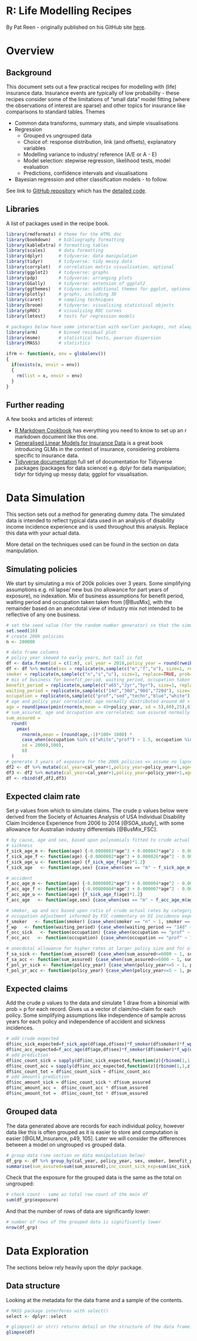 # R: Life Modelling Recipes

<!-- #region name="htmlHeader" tags=["remove_input"] -->
By Pat Reen - originally published on his GitHub site [here](https://pat-reen.github.io/Modelling-Recipes/).
<!-- Add icon library -->
<link rel="stylesheet" href="https://cdnjs.cloudflare.com/ajax/libs/font-awesome/4.7.0/css/font-awesome.min.css">

<!-- Add icon font -->
<p style="position:absolute; top:0; right:20px; ">
    <a href="https://www.linkedin.com/in/patrick-reen/" target="_blank" class="fa fa-linkedin" style="font-size:24px"></a>
    <a href="https://github.com/Pat-Reen/" target="_blank" class="fa fa-github" style="font-size:24px"></a>
</p>
<!-- #endregion -->

# Overview
## Background 
This document sets out a few practical recipes for modelling with (life) insurance data. Insurance events are typically of low probability - these recipes consider some of the limitations of "small data" model fitting (where the observations of interest are sparse) and other topics for insurance like comparisons to standard tables. Themes

* Common data transforms, summary stats, and simple visualisations
* Regression 
  + Grouped vs ungrouped data
  + Choice of: response distribution, link (and offsets), explanatory variables 
  + Modelling variance to industry/ reference (A/E or A - E)
  + Model selection: stepwise regression, likelihood tests, model evaluation
  + Predictions, confidence intervals and visualisations
* Bayesian regression and other classification models - to follow.

See link to [GitHub repository](https://github.com/Pat-Reen/Modelling-Recipes) which has the [detailed code](https://github.com/Pat-Reen/Modelling-Recipes/blob/main/RecipeBook.Rmd).

## Libraries
A list of packages used in the recipe book.

```r
library(rmdformats) # theme for the HTML doc
library(bookdown)   # bibliography formatting
library(kableExtra) # formatting tables
library(scales)     # data formatting  
library(dplyr)      # tidyverse: data manipulation
library(tidyr)      # tidyverse: tidy messy data
library(corrplot)   # correlation matrix visualisation, optional
library(ggplot2)    # tidyverse: graphs
library(pdp)        # tidyverse: arranging plots
library(GGally)     # tidyverse: extension of ggplot2
library(ggthemes)   # tidyverse: additional themes for ggplot, optional
library(plotly)     # graphs, including 3D 
library(caret)      # sampling techniques
library(broom)      # tidyverse: visualising statistical objects
library(pROC)       # visualising ROC curves
library(lmtest)     # tests for regression models

# packages below have some interaction with earlier packages, not always needed
library(arm)        # binned residual plot
library(msme)       # statistical tests, pearson dispersion
library(MASS)       # statistics

```

```r
ifrm <- function(x, env = globalenv()) 
{
  if(exists(x, envir = env)) 
  {
    rm(list = x, envir = env)
  }
}
```

## Further reading
A few books and articles of interest:

* [R Markdown Cookbook](https://bookdown.org/yihui/rmarkdown-cookbook/) has everything you need to know to set up an r markdown document like this one.
* [Generalised Linear Models for Insurance Data](https://www.cambridge.org/au/academic/subjects/statistics-probability/statistics-econometrics-finance-and-insurance/generalized-linear-models-insurance-data?format=HB&isbn=9780521879149) is a great book introducing GLMs in the context of insurance, considering problems specific to insurance data.
* [Tidyverse documentation](https://www.tidyverse.org/) full set of documentation for Tidyverse packages (packages for data science) e.g. dplyr for data manipulation; tidyr for tidying up messy data; ggplot for visualisation.

# Data Simulation
This section sets out a method for generating dummy data. The simulated data is intended to reflect typical data used in an analysis of disability income incidence experience and is used throughout this analysis. Replace this data with your actual data.

More detail on the techniques used can be found in the section on data manipulation.

## Simulating policies
We start by simulating a mix of 200k policies over 3 years. Some simplifying assumptions e.g. nil lapse/ new bus (no allowance for part years of exposure), no indexation. Mix of business assumptions for benefit period, waiting period and occupation taken  taken from [@BusMix], with the remainder based on an anecdotal view of industry mix not intended to be reflective of any one business. 

```r
# set the seed value (for the random number generator) so that the simulated data frame can be replicated later
set.seed(10)
# create 200k policies
n <- 200000

# data frame columns
# policy_year skewed to early years, but tail is fat
df <- data.frame(id = c(1:n), cal_year = 2018,policy_year = round(rweibull(n, scale=5, shape=2),0)) 
df <- df %>% mutate(sex = replicate(n,sample(c("m","f","u"), size=1, replace=TRUE, prob=c(.75,.20,.05))),
smoker = replicate(n,sample(c("n","s","u"), size=1, replace=TRUE, prob=c(.85,.1,.05))),
# mix of business for benefit_period, waiting_period, occupation taken from industry presentation
benefit_period = replicate(n,sample(c("a65","2yr","5yr"), size=1, replace=TRUE, prob=c(.76,.12,.12))),
waiting_period = replicate(n,sample(c("14d","30d","90d","720d"), size=1, replace=TRUE, prob=c(.04,.7,.15,.11))),
occupation = replicate(n,sample(c("prof","sed","techn","blue","white"), size=1, replace=TRUE, prob=c(.4,.2,.2,.1,.1))),
# age and policy year correlated; age normally distributed around 40 + policy_year (where policy_year is distributed around 5 years), floored at 25, capped at 60
age = round(pmax(pmin(rnorm(n,mean = 40+policy_year, sd = 5),60),25),0),
# sum_assured, age and occupation are correlated; sum assured normally distributed around some mean (dependent on age rounded to 10 and on occupation), floored at 500
sum_assured = 
  round(
    pmax(
      rnorm(n,mean = (round(age,-1)*100+ 1000) * 
      case_when(occupation %in% c("white","prof") ~ 1.5, occupation %in% c("sed") ~ 1.3 , TRUE ~ 1), 
      sd = 2000),500),
      0)
  )
# generate 3 years of exposure for the 200k policies => assume no lapses or new business
df2 <- df %>% mutate(cal_year=cal_year+1,policy_year=policy_year+1,age=age+1)
df3 <- df2 %>% mutate(cal_year=cal_year+1,policy_year=policy_year+1,age=age+1)
df <- rbind(df,df2,df3)

```

## Expected claim rate 
Set p values from which to simulate claims. The crude p values below were derived from the Society of Actuaries Analysis of USA Individual Disability Claim Incidence Experience from 2006 to 2014 [@SOA_study], with some allowance for Australian industry differentials [@BusMix_FSC].

```r
# by cause, age and sex, based upon polynomials fitted to crude actual rates
# sickness
f_sick_age_m <- function(age) {-0.0000003*age^3 + 0.000047*age^2 - 0.00203*age + 0.02715}
f_sick_age_f <- function(age) {-0.0000002*age^3 + 0.000026*age^2 - 0.00107*age + 0.01550} 	  	 	  
f_sick_age_u <- function(age) {f_sick_age_f(age)*1.2}
f_sick_age   <- function(age,sex) {case_when(sex == "m" ~ f_sick_age_m(age), sex == "f" ~ f_sick_age_f(age), sex == "u" ~ f_sick_age_u(age))}

# accident
f_acc_age_m <- function(age) {-0.00000002*age^3 + 0.000004*age^2 - 0.00020*age + 0.00340}
f_acc_age_f <- function(age) {-0.00000004*age^3 + 0.000007*age^2 - 0.00027*age + 0.00374} 	  	 	  
f_acc_age_u <- function(age) {f_sick_age_f(age)*1.2}
f_acc_age   <- function(age,sex) {case_when(sex == "m" ~ f_acc_age_m(age), sex == "f" ~ f_acc_age_f(age), sex == "u" ~ f_acc_age_u(age))}

# smoker, wp and occ based upon ratio of crude actual rates by category
# occupation adjustment informed by FSC commentary on DI incidence experience
f_smoker   <- function(smoker) {case_when(smoker == "n" ~ 1, smoker == "s" ~ 1.45, smoker == "u" ~ 0.9)}
f_wp   <- function(waiting_period) {case_when(waiting_period == "14d" ~ 1.4, waiting_period == "30d" ~ 1, waiting_period == "90d" ~ 0.3, waiting_period == "720d" ~ 0.2)}
f_occ_sick   <- function(occupation) {case_when(occupation == "prof" ~ 1, occupation == "sed" ~ 1, occupation == "techn" ~ 1, occupation == "blue" ~ 1, occupation == "white" ~ 1)}
f_occ_acc   <- function(occupation) {case_when(occupation == "prof" ~ 1, occupation == "sed" ~ 1, occupation == "techn" ~ 4.5, occupation == "blue" ~ 4.5, occupation == "white" ~ 1)}

# anecdotal allowance for higher rates at larger policy size and for older policies
f_sa_sick <- function(sum_assured) {case_when(sum_assured<=6000 ~ 1, sum_assured>6000 & sum_assured<=10000 ~ 1.1, sum_assured>10000 ~ 1.3)}
f_sa_acc <- function(sum_assured) {case_when(sum_assured<=6000 ~ 1, sum_assured>6000 & sum_assured<=10000 ~ 1, sum_assured>10000 ~ 1)}
f_pol_yr_sick <- function(policy_year) {case_when(policy_year<=5 ~ 1, policy_year>5 & policy_year<=10 ~ 1.1, policy_year>10 ~ 1.3)}
f_pol_yr_acc <- function(policy_year) {case_when(policy_year<=5 ~ 1, policy_year>5 & policy_year<=10 ~ 1, policy_year>10 ~ 1)}
```

## Expected claims
Add the crude p values to the data and simulate 1 draw from a binomial with prob = p for each record. Gives us a vector of claim/no-claim for each policy. Some simplifying assumptions like independence of sample across years for each policy and independence of accident and sickness incidences.

```r
# add crude expected
df$inc_sick_expected=f_sick_age(df$age,df$sex)*f_smoker(df$smoker)*f_wp(df$waiting_period)*f_occ_sick(df$occupation)*f_sa_sick(df$sum_assured)*f_pol_yr_sick(df$policy_year)
df$inc_acc_expected=f_acc_age(df$age,df$sex)*f_smoker(df$smoker)*f_wp(df$waiting_period)*f_occ_acc(df$occupation)*f_sa_acc(df$sum_assured)*f_pol_yr_acc(df$policy_year)
# add prediction
df$inc_count_sick = sapply(df$inc_sick_expected,function(z){rbinom(1,1,z)})
df$inc_count_acc = sapply(df$inc_acc_expected,function(z){rbinom(1,1,z)})*(1-df$inc_count_sick)
df$inc_count_tot = df$inc_count_sick + df$inc_count_acc
# add amounts prediction
df$inc_amount_sick = df$inc_count_sick * df$sum_assured
df$inc_amount_acc =  df$inc_count_acc * df$sum_assured
df$inc_amount_tot =  df$inc_count_tot * df$sum_assured
```

## Grouped data

The data generated above are records for each individual policy, however data like this is often grouped as it is easier to store and computation is easier [@GLM_Insurance, p49, 105]. Later we will consider the differences between a model on ungrouped vs grouped data.

```r
# group data (see section on data manipulation below)
df_grp <- df %>% group_by(cal_year, policy_year, sex, smoker, benefit_period, waiting_period, occupation, age) %>% 
summarise(sum_assured=sum(sum_assured),inc_count_sick_exp=sum(inc_sick_expected),inc_count_acc_exp=sum(inc_acc_expected),        inc_count_sick=sum(inc_count_sick),inc_count_acc=sum(inc_count_acc),inc_count_tot=sum(inc_count_tot),inc_amount_sick=sum(inc_amount_sick),inc_amount_acc=sum(inc_amount_acc),inc_amount_tot=sum(inc_amount_tot), exposure=n(),.groups = 'drop') 

```

Check that the exposure for the grouped data is the same as the total on ungrouped:
```r
# check count - same as total row count of the main df
sum(df_grp$exposure)
```
And that the number of rows of data are significantly lower:
```r
# number of rows of the grouped data is significantly lower
nrow(df_grp)
```

# Data Exploration

The sections below rely heavily upon the dplyr package. 

## Data structure
Looking at the metadata for the data frame and a sample of the contents.

```r
# MASS package interferes with select()
select <- dplyr::select
```

```r
# glimpse() or str() returns detail on the structure of the data frame. Our data consists of 600k rows and 15 columns. The columns are policy ID, several explanatory variables like sex and smoker, expected counts of claim (inc_sick_expected and inc_acc_expected) and actual counts of claim (inc_count_sick/acc/tot).
glimpse(df)
```
